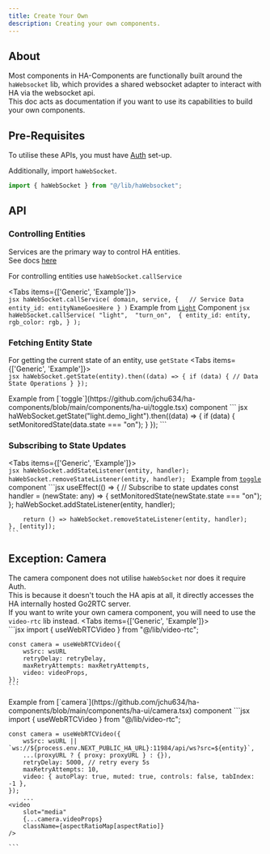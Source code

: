 ```yaml
---
title: Create Your Own
description: Creating your own components.
---
```


## About
Most components in HA-Components are functionally built around the `haWebsocket` lib, which provides a shared websocket adapter to interact with HA via the websocket api.\
This doc acts as documentation if you want to use its capabilities to build your own components.

## Pre-Requisites
To utilise these APIs, you must have [Auth](docs/installation/auth) set-up.

Additionally, import `haWebSocket`.
```jsx
import { haWebSocket } from "@/lib/haWebsocket";
```

## API

### Controlling Entities
Services are the primary way to control HA entities.\
See docs [here](https://data.home-assistant.io/docs/services/)

For controlling entities use `haWebSocket.callService`

<Tabs items={['Generic', 'Example']}>
  <Tab value="Generic">    
    ``` jsx
    haWebSocket.callService(
        domain,
        service,
        {   // Service Data
            entity_id: entityNameGoesHere
        }
    )
    ```
  </Tab>
  <Tab value="Example">
    Example from [`Light`](https://github.com/jchu634/ha-components/blob/main/components/ha-ui/light.tsx) Component
    ``` jsx
    haWebSocket.callService(
        "light", 
        "turn_on", 
        {
            entity_id: entity,
            rgb_color: rgb,
        }
    );
    ```
  </Tab>
</Tabs>


### Fetching Entity State
For getting the current state of an entity, 
use `getState`
<Tabs items={['Generic', 'Example']}>
  <Tab value="Generic">    
    ``` jsx
    haWebSocket.getState(entity).then((data) => {
        if (data) {
            // Data State Operations
        }
    });
    ```

  </Tab>
  <Tab value="Example">
    Example from [`toggle`](https://github.com/jchu634/ha-components/blob/main/components/ha-ui/toggle.tsx) component
    ``` jsx
    haWebSocket.getState("light.demo_light").then((data) => {
        if (data) {
            setMonitoredState(data.state === "on");
        }
    });
    ```
  </Tab>
</Tabs>

### Subscribing to State Updates

<Tabs items={['Generic', 'Example']}>
  <Tab value="Generic">    
    ```jsx
    haWebSocket.addStateListener(entity, handler);
    haWebSocket.removeStateListener(entity, handler);
    ```
  </Tab>
  <Tab value="Example">
    Example from [`toggle`](https://github.com/jchu634/ha-components/blob/main/components/ha-ui/toggle.tsx) component
    ```jsx
    useEffect(() => {
        // Subscribe to state updates
        const handler = (newState: any) => {
            setMonitoredState(newState.state === "on");
        };
        haWebSocket.addStateListener(entity, handler);

        return () => haWebSocket.removeStateListener(entity, handler);
    }, [entity]);
    ```
  </Tab>
</Tabs>

## Exception: Camera
The camera component does not utilise `haWebSocket` nor does it require Auth.\
This is because it doesn't touch the HA apis at all, it directly accesses the HA internally hosted Go2RTC server.\
If you want to write your own camera component, you will need to use the `video-rtc` lib instead.
<Tabs items={['Generic', 'Example']}>
  <Tab value="Generic">    
    ```jsx
    import { useWebRTCVideo } from "@/lib/video-rtc";

    const camera = useWebRTCVideo({
        wsSrc: wsURL 
        retryDelay: retryDelay,
        maxRetryAttempts: maxRetryAttempts,
        video: videoProps,
    });
    ```
  </Tab>
  <Tab value="Example">
    Example from [`camera`](https://github.com/jchu634/ha-components/blob/main/components/ha-ui/camera.tsx) component
    ```jsx
    import { useWebRTCVideo } from "@/lib/video-rtc";

    const camera = useWebRTCVideo({
        wsSrc: wsURL || `ws://${process.env.NEXT_PUBLIC_HA_URL}:11984/api/ws?src=${entity}`,
        ...(proxyURL ? { proxy: proxyURL } : {}),
        retryDelay: 5000, // retry every 5s
        maxRetryAttempts: 10,
        video: { autoPlay: true, muted: true, controls: false, tabIndex: -1 },
    });
        ...
    <video
        slot="media"
        {...camera.videoProps}
        className={aspectRatioMap[aspectRatio]}
    />

    ```
  </Tab>
</Tabs>
